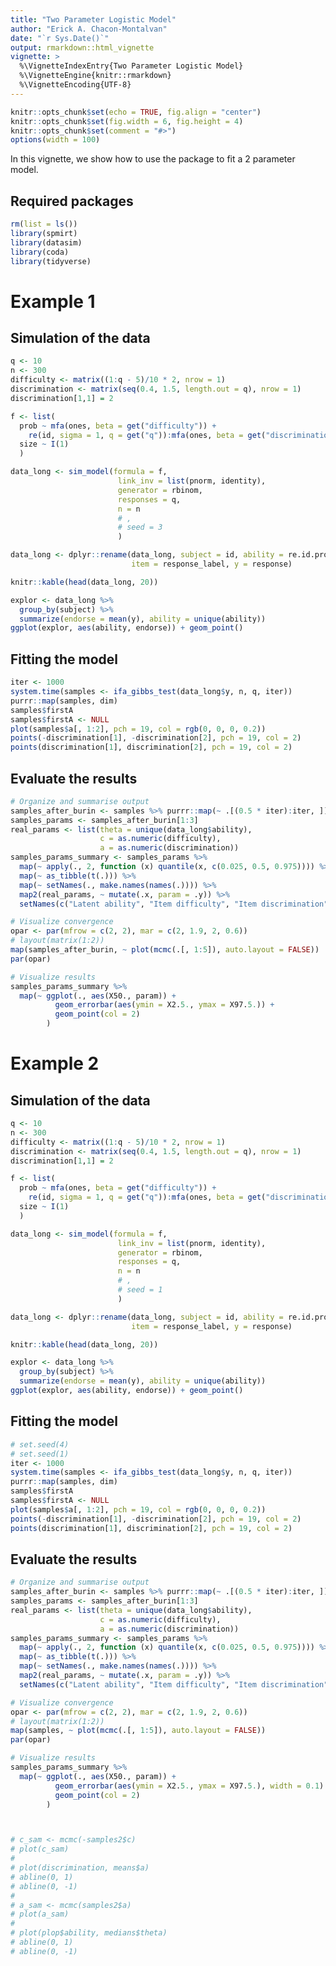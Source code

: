 ```yaml
---
title: "Two Parameter Logistic Model"
author: "Erick A. Chacon-Montalvan"
date: "`r Sys.Date()`"
output: rmarkdown::html_vignette
vignette: >
  %\VignetteIndexEntry{Two Parameter Logistic Model}
  %\VignetteEngine{knitr::rmarkdown}
  %\VignetteEncoding{UTF-8}
---
```


```r
knitr::opts_chunk$set(echo = TRUE, fig.align = "center")
knitr::opts_chunk$set(fig.width = 6, fig.height = 4)
knitr::opts_chunk$set(comment = "#>")
options(width = 100)
```


In this vignette, we show how to use the package to fit a 2 parameter model.

## Required packages

```r
rm(list = ls())
library(spmirt)
library(datasim)
library(coda)
library(tidyverse)
```

# Example 1

## Simulation of the data

```r
q <- 10
n <- 300
difficulty <- matrix((1:q - 5)/10 * 2, nrow = 1)
discrimination <- matrix(seq(0.4, 1.5, length.out = q), nrow = 1)
discrimination[1,1] = 2

f <- list(
  prob ~ mfa(ones, beta = get("difficulty")) +
    re(id, sigma = 1, q = get("q")):mfa(ones, beta = get("discrimination")),
  size ~ I(1)
  )

data_long <- sim_model(formula = f,
                        link_inv = list(pnorm, identity),
                        generator = rbinom,
                        responses = q,
                        n = n
                        # ,
                        # seed = 3
                        )

data_long <- dplyr::rename(data_long, subject = id, ability = re.id.prob,
                           item = response_label, y = response)
```

```r
knitr::kable(head(data_long, 20))
```

```r
explor <- data_long %>%
  group_by(subject) %>%
  summarize(endorse = mean(y), ability = unique(ability))
ggplot(explor, aes(ability, endorse)) + geom_point()

```


## Fitting the model

```r
iter <- 1000
system.time(samples <- ifa_gibbs_test(data_long$y, n, q, iter))
purrr::map(samples, dim)
samples$firstA
samples$firstA <- NULL
plot(samples$a[, 1:2], pch = 19, col = rgb(0, 0, 0, 0.2))
points(-discrimination[1], -discrimination[2], pch = 19, col = 2)
points(discrimination[1], discrimination[2], pch = 19, col = 2)
```

## Evaluate the results

```r

# Organize and summarise output
samples_after_burin <- samples %>% purrr::map(~ .[(0.5 * iter):iter, ])
samples_params <- samples_after_burin[1:3]
real_params <- list(theta = unique(data_long$ability),
                    c = as.numeric(difficulty),
                    a = as.numeric(discrimination))
samples_params_summary <- samples_params %>%
  map(~ apply(., 2, function (x) quantile(x, c(0.025, 0.5, 0.975)))) %>%
  map(~ as_tibble(t(.))) %>%
  map(~ setNames(., make.names(names(.)))) %>%
  map2(real_params, ~ mutate(.x, param = .y)) %>%
  setNames(c("Latent ability", "Item difficulty", "Item discrimination"))

# Visualize convergence
opar <- par(mfrow = c(2, 2), mar = c(2, 1.9, 2, 0.6))
# layout(matrix(1:2))
map(samples_after_burin, ~ plot(mcmc(.[, 1:5]), auto.layout = FALSE))
par(opar)

# Visualize results
samples_params_summary %>%
  map(~ ggplot(., aes(X50., param)) +
          geom_errorbar(aes(ymin = X2.5., ymax = X97.5.)) +
          geom_point(col = 2)
        )
```


# Example 2

## Simulation of the data

```r
q <- 10
n <- 300
difficulty <- matrix((1:q - 5)/10 * 2, nrow = 1)
discrimination <- matrix(seq(0.4, 1.5, length.out = q), nrow = 1)
discrimination[1,1] = 2

f <- list(
  prob ~ mfa(ones, beta = get("difficulty")) +
    re(id, sigma = 1, q = get("q")):mfa(ones, beta = get("discrimination")),
  size ~ I(1)
  )

data_long <- sim_model(formula = f,
                        link_inv = list(pnorm, identity),
                        generator = rbinom,
                        responses = q,
                        n = n
                        # ,
                        # seed = 1
                        )

data_long <- dplyr::rename(data_long, subject = id, ability = re.id.prob,
                           item = response_label, y = response)
```

```r
knitr::kable(head(data_long, 20))
```

```r
explor <- data_long %>%
  group_by(subject) %>%
  summarize(endorse = mean(y), ability = unique(ability))
ggplot(explor, aes(ability, endorse)) + geom_point()

```


## Fitting the model

```r
# set.seed(4)
# set.seed(1)
iter <- 1000
system.time(samples <- ifa_gibbs_test(data_long$y, n, q, iter))
purrr::map(samples, dim)
samples$firstA
samples$firstA <- NULL
plot(samples$a[, 1:2], pch = 19, col = rgb(0, 0, 0, 0.2))
points(-discrimination[1], -discrimination[2], pch = 19, col = 2)
points(discrimination[1], discrimination[2], pch = 19, col = 2)
```

## Evaluate the results

```r

# Organize and summarise output
samples_after_burin <- samples %>% purrr::map(~ .[(0.5 * iter):iter, ])
samples_params <- samples_after_burin[1:3]
real_params <- list(theta = unique(data_long$ability),
                    c = as.numeric(difficulty),
                    a = as.numeric(discrimination))
samples_params_summary <- samples_params %>%
  map(~ apply(., 2, function (x) quantile(x, c(0.025, 0.5, 0.975)))) %>%
  map(~ as_tibble(t(.))) %>%
  map(~ setNames(., make.names(names(.)))) %>%
  map2(real_params, ~ mutate(.x, param = .y)) %>%
  setNames(c("Latent ability", "Item difficulty", "Item discrimination"))

# Visualize convergence
opar <- par(mfrow = c(2, 2), mar = c(2, 1.9, 2, 0.6))
# layout(matrix(1:2))
map(samples, ~ plot(mcmc(.[, 1:5]), auto.layout = FALSE))
par(opar)

# Visualize results
samples_params_summary %>%
  map(~ ggplot(., aes(X50., param)) +
          geom_errorbar(aes(ymin = X2.5., ymax = X97.5.), width = 0.1) +
          geom_point(col = 2)
        )



# c_sam <- mcmc(-samples2$c)
# plot(c_sam)
#
# plot(discrimination, means$a)
# abline(0, 1)
# abline(0, -1)
#
# a_sam <- mcmc(samples2$a)
# plot(a_sam)
#
# plot(plop$ability, medians$theta)
# abline(0, 1)
# abline(0, -1)
```

